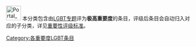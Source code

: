 [[File:Portal_LGBT.svg|40px]]
本分类包含由[[Wikipedia:LGBT专题|LGBT专题]]评为'''极高重要度'''的条目，评级后条目会自动归入对应的子分类，详见[[Wikipedia:LGBT专题/评级|重要性评级标准]]。

{{cat importance|topic=LGBT|sort=LGBT|importance=极高}}

{{CategoryTOC}}
[[Category:各重要度LGBT条目|Category:各重要度LGBT条目]]